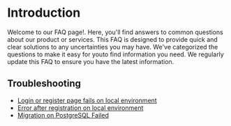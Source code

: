 
# Introduction

Welcome to our FAQ page!. Here, you'll find answers to common questions about our product or services. This FAQ is designed to provide quick and clear solutions to any uncertainties you may have. We've categorized the questions to make it easy for youto find information you need. We regularly update this FAQ to ensure you have the latest information.  


## Troubleshooting

* [Login or register page fails on local environment](/faq/troubleshooting/login-fails-local-env)
* [Error after registration on local environment](/faq/troubleshooting/local-register-error)
* [Migration on PostgreSQL Failed](/faq/troubleshooting/error-postgresql-migration)


